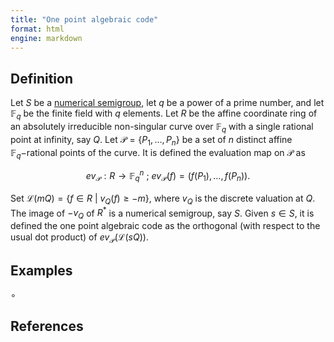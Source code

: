```yaml
---
title: "One point algebraic code"
format: html
engine: markdown
---
```


## Definition

Let $S$ be a [numerical semigroup](../Basic-concepts/Numerical-semigroup.qmd), let $q$ be a power of a prime number, and let $\mathbb{F}_q$ be the finite field with $q$ elements. Let $R$ be the affine coordinate ring of an absolutely irreducible non-singular curve over $\mathbb{F}_q$ with a single rational point at infinity, say $Q$. Let $\mathcal{P} = \{P_1, \ldots, P_n\}$ be a set of $n$ distinct affine $\mathbb{F}_q-$rational points of the curve. It is defined the evaluation map on $\mathcal{P}$ as

$$
ev_{\mathcal{P}} : R \to \mathbb{F}_q^n ~ ; ~ ev_{\mathcal{P}}(f) = (f(P_1), \ldots, f(P_n)).
$$

Set $\mathcal{L}(mQ) = \{f \in R ~ | ~ v_Q(f) \ge -m\}$, where $v_Q$ is the discrete valuation at $Q$. The image of $-v_Q$ of $R^*$ is a numerical semigroup, say $S$. Given $s \in S$, it is defined the one point algebraic code as the orthogonal (with respect to the usual dot product) of $ev_{\mathcal{P}}(\mathcal{L}(sQ))$.

## Examples

$\circ$

## References
